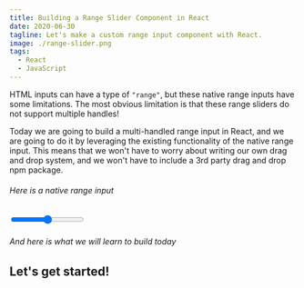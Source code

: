 ```yaml
---
title: Building a Range Slider Component in React
date: 2020-06-30
tagline: Let's make a custom range input component with React.
image: ./range-slider.png
tags:
  - React
  - JavaScript
---
```



HTML inputs can have a type of `"range"`, but these native range inputs have some limitations. The most obvious
limitation is that these range sliders do not support multiple handles!

Today we are going to build a multi-handled range input in React, and we are going to do it by leveraging the existing
functionality of the native range input. This means that we won't have to worry about writing our own drag and drop
system, and we won't have to include a 3rd party drag and drop npm package.

###### Here is a native range input

<Container>
  <input type="range" min={0} max={100} step={5} />
</Container>

###### And here is what we will learn to build today

<Container>
  <RangeSlider min={0} max={100} step={5} />
</Container>

## Let's get started!

